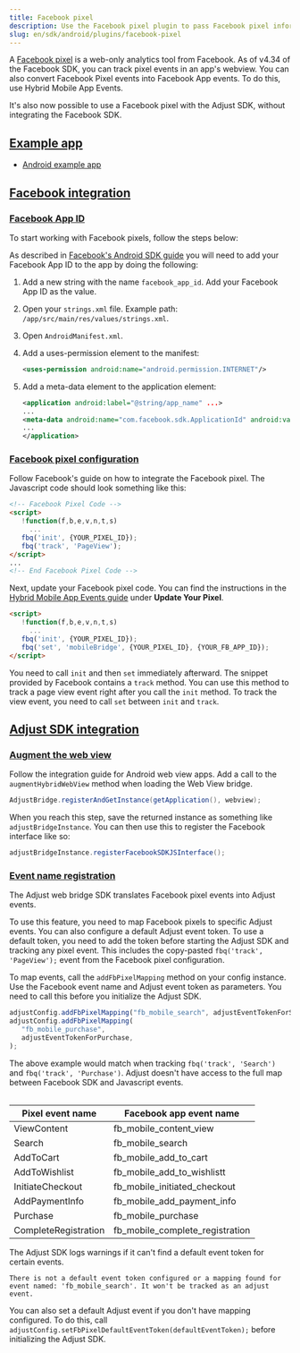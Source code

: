 ```yaml
---
title: Facebook pixel
description: Use the Facebook pixel plugin to pass Facebook pixel information to Adjust.
slug: en/sdk/android/plugins/facebook-pixel
---
```


A [Facebook pixel](https://www.facebook.com/business/help/952192354843755?id=1205376682832142) is a web-only analytics tool from Facebook. As of v4.34 of the Facebook SDK, you can track pixel events in an app's webview. You can also convert Facebook Pixel events into Facebook App events. To do this, use Hybrid Mobile App Events.

It's also now possible to use a Facebook pixel with the Adjust SDK, without integrating the Facebook SDK.

## [Example app](example-app)

-  [Android example app](https://github.com/adjust/android_sdk/tree/master/Adjust/example-app-fbpixel)

## [Facebook integration](facebook-integration)

### [Facebook App ID](facebook-app-id)

To start working with Facebook pixels, follow the steps below:

As described in [Facebook's Android SDK guide](https://developers.facebook.com/docs/android/) you will need to add your Facebook App ID to the app by doing the following:

1. Add a new string with the name `facebook_app_id`. Add your Facebook App ID as the value.
2. Open your `strings.xml` file. Example path: `/app/src/main/res/values/strings.xml`.
3. Open `AndroidManifest.xml`.
4. Add a uses-permission element to the manifest:

   ```xml title="AndroidManifest.xml"
   <uses-permission android:name="android.permission.INTERNET"/>
   ```

5. Add a meta-data element to the application element:

   ```xml title="AndroidManifest.xml"
   <application android:label="@string/app_name" ...>
   ...
   <meta-data android:name="com.facebook.sdk.ApplicationId" android:value="@string/facebook_app_id"/>
   ...
   </application>
   ```

### [Facebook pixel configuration](facebook-pixel-configuration)

Follow Facebook's guide on how to integrate the Facebook pixel. The Javascript code should look something like this:

```html
<!-- Facebook Pixel Code -->
<script>
   !function(f,b,e,v,n,t,s)
     ...
   fbq('init', {YOUR_PIXEL_ID});
   fbq('track', 'PageView');
</script>
...
<!-- End Facebook Pixel Code -->
```

Next, update your Facebook pixel code. You can find the instructions in the [Hybrid Mobile App Events guide](https://developers.facebook.com/docs/app-events/hybrid-app-events) under **Update Your Pixel**.

```html
<script>
   !function(f,b,e,v,n,t,s)
     ...
   fbq('init', {YOUR_PIXEL_ID});
   fbq('set', 'mobileBridge', {YOUR_PIXEL_ID}, {YOUR_FB_APP_ID});
</script>
```

<Callout type="important">

You need to call `init` and then `set` immediately afterward. The snippet provided by Facebook contains a `track` method. You can use this method to track a page view event right after you call the `init` method. To track the view event, you need to call `set` between `init` and `track`.

</Callout>

## [Adjust SDK integration](adjust-sdk-integration)

### [Augment the web view](augment-the-web-view)

Follow the integration guide for Android web view apps. Add a call to the `augmentHybridWebView` method when loading the Web View bridge.

```java
AdjustBridge.registerAndGetInstance(getApplication(), webview);
```

When you reach this step, save the returned instance as something like `adjustBridgeInstance`. You can then use this to register the Facebook interface like so:

```java
adjustBridgeInstance.registerFacebookSDKJSInterface();
```

### [Event name registration](event-name-registration)

The Adjust web bridge SDK translates Facebook pixel events into Adjust events.

To use this feature, you need to map Facebook pixels to specific Adjust events. You can also configure a default Adjust event token. To use a default token, you need to add the token before starting the Adjust SDK and tracking any pixel event. This includes the copy-pasted `fbq('track', 'PageView');` event from the Facebook pixel configuration.

To map events, call the `addFbPixelMapping` method on your config instance. Use the Facebook event name and Adjust event token as parameters. You need to call this before you initialize the Adjust SDK.

```js
adjustConfig.addFbPixelMapping("fb_mobile_search", adjustEventTokenForSearch);
adjustConfig.addFbPixelMapping(
   "fb_mobile_purchase",
   adjustEventTokenForPurchase,
);
```

<Callout type="note">

The above example would match when tracking `fbq('track', 'Search')` and `fbq('track', 'Purchase')`. Adjust doesn't have access to the full map between Facebook SDK and Javascript events.

</Callout>

<Table>

| Pixel event name     | Facebook app event name         |
| -------------------- | ------------------------------- |
| ViewContent          | fb_mobile_content_view          |
| Search               | fb_mobile_search                |
| AddToCart            | fb_mobile_add_to_cart           |
| AddToWishlist        | fb_mobile_add_to_wishlistt      |
| InitiateCheckout     | fb_mobile_initiated_checkout    |
| AddPaymentInfo       | fb_mobile_add_payment_info      |
| Purchase             | fb_mobile_purchase              |
| CompleteRegistration | fb_mobile_complete_registration |

</Table>

The Adjust SDK logs warnings if it can't find a default event token for certain events.

```text
There is not a default event token configured or a mapping found for event named: 'fb_mobile_search'. It won't be tracked as an adjust event.
```

You can also set a default Adjust event if you don't have mapping configured. To do this, call `adjustConfig.setFbPixelDefaultEventToken(defaultEventToken);` before initializing the Adjust SDK.
